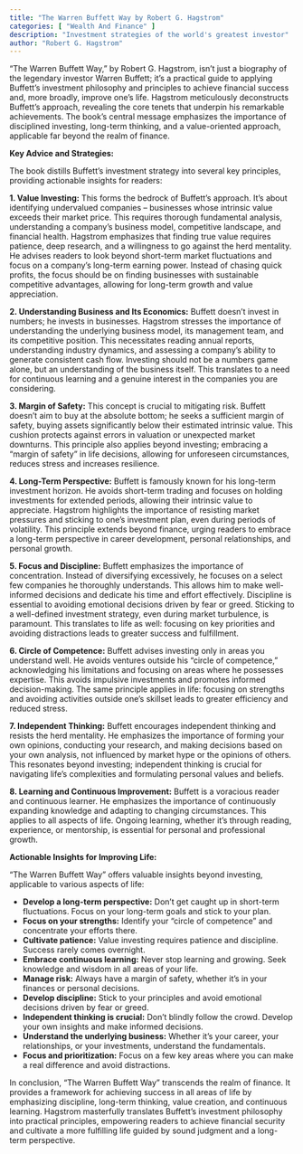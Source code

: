 ```yaml
---
title: "The Warren Buffett Way by Robert G. Hagstrom"
categories: [ "Wealth And Finance" ]
description: "Investment strategies of the world's greatest investor"
author: "Robert G. Hagstrom"
---
```

"The Warren Buffett Way," by Robert G. Hagstrom, isn't just a biography of the legendary investor Warren Buffett; it's a practical guide to applying Buffett's investment philosophy and principles to achieve financial success and, more broadly, improve one's life.  Hagstrom meticulously deconstructs Buffett's approach, revealing the core tenets that underpin his remarkable achievements. The book's central message emphasizes the importance of disciplined investing, long-term thinking, and a value-oriented approach, applicable far beyond the realm of finance.

**Key Advice and Strategies:**

The book distills Buffett's investment strategy into several key principles, providing actionable insights for readers:

**1. Value Investing:** This forms the bedrock of Buffett's approach.  It's about identifying undervalued companies – businesses whose intrinsic value exceeds their market price. This requires thorough fundamental analysis, understanding a company's business model, competitive landscape, and financial health. Hagstrom emphasizes that finding true value requires patience, deep research, and a willingness to go against the herd mentality.  He advises readers to look beyond short-term market fluctuations and focus on a company's long-term earning power.  Instead of chasing quick profits, the focus should be on finding businesses with sustainable competitive advantages, allowing for long-term growth and value appreciation.

**2. Understanding Business and Its Economics:** Buffett doesn't invest in numbers; he invests in businesses.  Hagstrom stresses the importance of understanding the underlying business model, its management team, and its competitive position. This necessitates reading annual reports, understanding industry dynamics, and assessing a company's ability to generate consistent cash flow.  Investing should not be a numbers game alone, but an understanding of the business itself.  This translates to a need for continuous learning and a genuine interest in the companies you are considering.

**3. Margin of Safety:**  This concept is crucial to mitigating risk.  Buffett doesn't aim to buy at the absolute bottom; he seeks a sufficient margin of safety, buying assets significantly below their estimated intrinsic value. This cushion protects against errors in valuation or unexpected market downturns.  This principle also applies beyond investing; embracing a "margin of safety" in life decisions, allowing for unforeseen circumstances, reduces stress and increases resilience.

**4. Long-Term Perspective:** Buffett is famously known for his long-term investment horizon. He avoids short-term trading and focuses on holding investments for extended periods, allowing their intrinsic value to appreciate. Hagstrom highlights the importance of resisting market pressures and sticking to one's investment plan, even during periods of volatility.  This principle extends beyond finance, urging readers to embrace a long-term perspective in career development, personal relationships, and personal growth.

**5. Focus and Discipline:** Buffett emphasizes the importance of concentration. Instead of diversifying excessively, he focuses on a select few companies he thoroughly understands. This allows him to make well-informed decisions and dedicate his time and effort effectively.  Discipline is essential to avoiding emotional decisions driven by fear or greed. Sticking to a well-defined investment strategy, even during market turbulence, is paramount. This translates to life as well: focusing on key priorities and avoiding distractions leads to greater success and fulfillment.

**6. Circle of Competence:**  Buffett advises investing only in areas you understand well.  He avoids ventures outside his "circle of competence," acknowledging his limitations and focusing on areas where he possesses expertise.  This avoids impulsive investments and promotes informed decision-making.  The same principle applies in life: focusing on strengths and avoiding activities outside one's skillset leads to greater efficiency and reduced stress.

**7. Independent Thinking:**  Buffett encourages independent thinking and resists the herd mentality. He emphasizes the importance of forming your own opinions, conducting your research, and making decisions based on your own analysis, not influenced by market hype or the opinions of others.  This resonates beyond investing; independent thinking is crucial for navigating life's complexities and formulating personal values and beliefs.

**8. Learning and Continuous Improvement:** Buffett is a voracious reader and continuous learner. He emphasizes the importance of continuously expanding knowledge and adapting to changing circumstances. This applies to all aspects of life.  Ongoing learning, whether it's through reading, experience, or mentorship, is essential for personal and professional growth.


**Actionable Insights for Improving Life:**

"The Warren Buffett Way" offers valuable insights beyond investing, applicable to various aspects of life:

* **Develop a long-term perspective:** Don't get caught up in short-term fluctuations. Focus on your long-term goals and stick to your plan.
* **Focus on your strengths:** Identify your "circle of competence" and concentrate your efforts there.
* **Cultivate patience:** Value investing requires patience and discipline.  Success rarely comes overnight.
* **Embrace continuous learning:** Never stop learning and growing.  Seek knowledge and wisdom in all areas of your life.
* **Manage risk:**  Always have a margin of safety, whether it's in your finances or personal decisions.
* **Develop discipline:**  Stick to your principles and avoid emotional decisions driven by fear or greed.
* **Independent thinking is crucial:** Don’t blindly follow the crowd. Develop your own insights and make informed decisions.
* **Understand the underlying business:** Whether it's your career, your relationships, or your investments, understand the fundamentals.
* **Focus and prioritization:**  Focus on a few key areas where you can make a real difference and avoid distractions.


In conclusion, "The Warren Buffett Way" transcends the realm of finance. It provides a framework for achieving success in all areas of life by emphasizing discipline, long-term thinking, value creation, and continuous learning.  Hagstrom masterfully translates Buffett's investment philosophy into practical principles, empowering readers to achieve financial security and cultivate a more fulfilling life guided by sound judgment and a long-term perspective.

